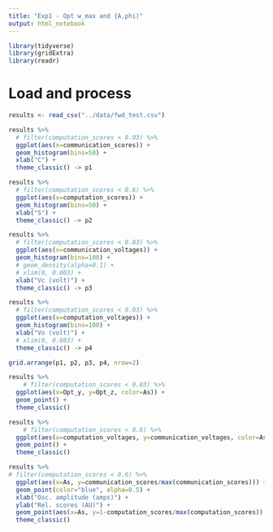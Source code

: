 ```yaml
---
title: "Exp1 - Opt w_max and {A,phi)"
output: html_notebook
---
```


```r
library(tidyverse)
library(gridExtra)
library(readr)
```

# Load and process

```r
results <- read_csv("../data/fwd_test.csv")
```

```r
results %>% 
  # filter(computation_scores < 0.03) %>%
  ggplot(aes(x=communication_scores)) +
  geom_histogram(bins=50) + 
  xlab("C") +
  theme_classic() -> p1

results %>% 
  # filter(computation_scores < 0.6) %>%
  ggplot(aes(x=computation_scores)) +
  geom_histogram(bins=50) + 
  xlab("S") +
  theme_classic() -> p2

results %>% 
  # filter(computation_scores < 0.03) %>%
  ggplot(aes(x=communication_voltages)) +
  geom_histogram(bins=100) +
  # geom_density(alpha=0.1) +
  # xlim(0, 0.003) +
  xlab("Vc (volt)") +
  theme_classic() -> p3

results %>% 
  # filter(computation_scores < 0.03) %>%
  ggplot(aes(x=computation_voltages)) +
  geom_histogram(bins=100) +
  xlab("Vo (volt)") +
  # xlim(0, 0.003) +
  theme_classic() -> p4

grid.arrange(p1, p2, p3, p4, nrow=2)
```


```r
results %>% 
    # filter(computation_scores < 0.03) %>%
  ggplot(aes(x=Opt_y, y=Opt_z, color=As)) +
  geom_point() + 
  theme_classic()
```

```r
results %>% 
    # filter(computation_scores < 0.6) %>%
  ggplot(aes(x=computation_voltages, y=communication_voltages, color=As)) +
  geom_point() + 
  theme_classic()
```

```r
results %>% 
# filter(computation_scores < 0.6) %>%
  ggplot(aes(x=As, y=communication_scores/max(communication_scores))) +
  geom_point(color="blue", alpha=0.5) + 
  xlab("Osc. amplitude (amps)") +
  ylab("Rel. scores (AU)") +
  geom_point(aes(x=As, y=1-computation_scores/max(computation_scores)), color="black") + 
  theme_classic()
```